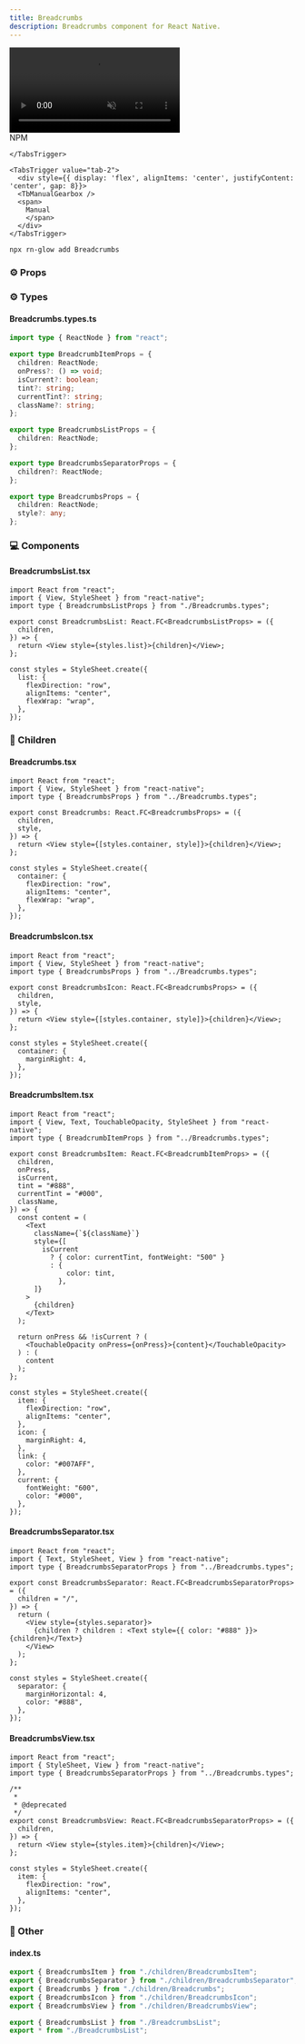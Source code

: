 ```yaml
---
title: Breadcrumbs
description: Breadcrumbs component for React Native.
---
```



<div className="flex justify-center items-center my-8">
  <video
    src="/avatar.mp4"
    autoPlay
    muted
    loop
    className="rounded-2xl"
    style={{ width: "80%", maxWidth: "960px", height: "auto" }}
  />
</div>

<Tabs defaultValue="tab-1">
<TabsList>
    <TabsTrigger value="tab-1">
      <div style={{ display: 'flex', alignItems: 'center', gap: 8 }}>
        <SiNpm />
        <span>NPM</span>
      </div>

    </TabsTrigger>

    <TabsTrigger value="tab-2">
      <div style={{ display: 'flex', alignItems: 'center', justifyContent: 'center', gap: 8}}>
      <TbManualGearbox />
      <span>
        Manual
        </span>
      </div>
    </TabsTrigger>

  </TabsList>

<TabsContent value="tab-1">
  
```bash
npx rn-glow add Breadcrumbs
```


### ⚙️ Props



  </TabsContent>
</Tabs>

### ⚙️ Types
#### Breadcrumbs.types.ts

```ts
import type { ReactNode } from "react";

export type BreadcrumbItemProps = {
  children: ReactNode;
  onPress?: () => void;
  isCurrent?: boolean;
  tint?: string;
  currentTint?: string;
  className?: string;
};

export type BreadcrumbsListProps = {
  children: ReactNode;
};

export type BreadcrumbsSeparatorProps = {
  children?: ReactNode;
};

export type BreadcrumbsProps = {
  children: ReactNode;
  style?: any;
};
```

### 💻 Components
#### BreadcrumbsList.tsx

```tsx
import React from "react";
import { View, StyleSheet } from "react-native";
import type { BreadcrumbsListProps } from "./Breadcrumbs.types";

export const BreadcrumbsList: React.FC<BreadcrumbsListProps> = ({
  children,
}) => {
  return <View style={styles.list}>{children}</View>;
};

const styles = StyleSheet.create({
  list: {
    flexDirection: "row",
    alignItems: "center",
    flexWrap: "wrap",
  },
});
```

### 🧩 Children
#### Breadcrumbs.tsx

```tsx
import React from "react";
import { View, StyleSheet } from "react-native";
import type { BreadcrumbsProps } from "../Breadcrumbs.types";

export const Breadcrumbs: React.FC<BreadcrumbsProps> = ({
  children,
  style,
}) => {
  return <View style={[styles.container, style]}>{children}</View>;
};

const styles = StyleSheet.create({
  container: {
    flexDirection: "row",
    alignItems: "center",
    flexWrap: "wrap",
  },
});
```

#### BreadcrumbsIcon.tsx

```tsx
import React from "react";
import { View, StyleSheet } from "react-native";
import type { BreadcrumbsProps } from "../Breadcrumbs.types";

export const BreadcrumbsIcon: React.FC<BreadcrumbsProps> = ({
  children,
  style,
}) => {
  return <View style={[styles.container, style]}>{children}</View>;
};

const styles = StyleSheet.create({
  container: {
    marginRight: 4,
  },
});
```

#### BreadcrumbsItem.tsx

```tsx
import React from "react";
import { View, Text, TouchableOpacity, StyleSheet } from "react-native";
import type { BreadcrumbItemProps } from "../Breadcrumbs.types";

export const BreadcrumbsItem: React.FC<BreadcrumbItemProps> = ({
  children,
  onPress,
  isCurrent,
  tint = "#888",
  currentTint = "#000",
  className,
}) => {
  const content = (
    <Text
      className={`${className}`}
      style={[
        isCurrent
          ? { color: currentTint, fontWeight: "500" }
          : {
              color: tint,
            },
      ]}
    >
      {children}
    </Text>
  );

  return onPress && !isCurrent ? (
    <TouchableOpacity onPress={onPress}>{content}</TouchableOpacity>
  ) : (
    content
  );
};

const styles = StyleSheet.create({
  item: {
    flexDirection: "row",
    alignItems: "center",
  },
  icon: {
    marginRight: 4,
  },
  link: {
    color: "#007AFF",
  },
  current: {
    fontWeight: "600",
    color: "#000",
  },
});
```

#### BreadcrumbsSeparator.tsx

```tsx
import React from "react";
import { Text, StyleSheet, View } from "react-native";
import type { BreadcrumbsSeparatorProps } from "../Breadcrumbs.types";

export const BreadcrumbsSeparator: React.FC<BreadcrumbsSeparatorProps> = ({
  children = "/",
}) => {
  return (
    <View style={styles.separator}>
      {children ? children : <Text style={{ color: "#888" }}>{children}</Text>}
    </View>
  );
};

const styles = StyleSheet.create({
  separator: {
    marginHorizontal: 4,
    color: "#888",
  },
});
```

#### BreadcrumbsView.tsx

```tsx
import React from "react";
import { StyleSheet, View } from "react-native";
import type { BreadcrumbsSeparatorProps } from "../Breadcrumbs.types";

/**
 *
 * @deprecated
 */
export const BreadcrumbsView: React.FC<BreadcrumbsSeparatorProps> = ({
  children,
}) => {
  return <View style={styles.item}>{children}</View>;
};

const styles = StyleSheet.create({
  item: {
    flexDirection: "row",
    alignItems: "center",
  },
});
```

### 📁 Other
#### index.ts

```ts
export { BreadcrumbsItem } from "./children/BreadcrumbsItem";
export { BreadcrumbsSeparator } from "./children/BreadcrumbsSeparator";
export { Breadcrumbs } from "./children/Breadcrumbs";
export { BreadcrumbsIcon } from "./children/BreadcrumbsIcon";
export { BreadcrumbsView } from "./children/BreadcrumbsView";

export { BreadcrumbsList } from "./BreadcrumbsList";
export * from "./BreadcrumbsList";
```
